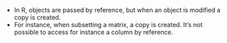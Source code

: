 - In R, objects are passed by reference, but when an object is modified a copy is created.
- For instance, when subsetting a matrix, a copy is created. It's not possible
  to access for instance a column by reference.

